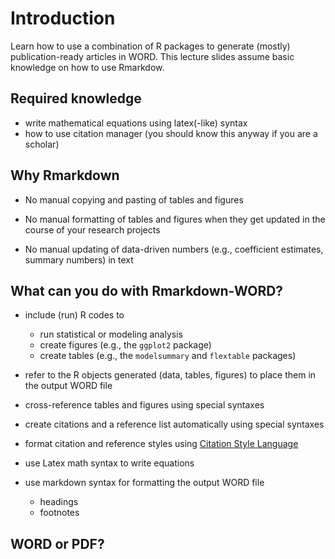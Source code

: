 # Introduction

Learn how to use a combination of R packages to generate (mostly) publication-ready articles in WORD. This lecture slides assume basic knowledge on how to use Rmarkdow.  

## Required knowledge

+ write mathematical equations using latex(-like) syntax
+ how to use citation manager (you should know this anyway if you are a scholar) 

## Why Rmarkdown

+ No manual copying and pasting of tables and figures

+ No manual formatting of tables and figures when they get updated in the course of your research projects

+ No manual updating of data-driven numbers (e.g., coefficient estimates, summary numbers) in text

## What can you do with Rmarkdown-WORD?

+ include (run) R codes to
  * run statistical or modeling analysis  
  * create figures (e.g., the `ggplot2` package)
  * create tables (e.g., the `modelsummary` and `flextable` packages)

+ refer to the R objects generated (data, tables, figures) to place them in the output WORD file 

+ cross-reference tables and figures using special syntaxes

+ create citations and a reference list automatically using special syntaxes 

+ format citation and reference styles using [Citation Style Language](https://citationstyles.org/)  

+ use Latex math syntax to write equations 

+ use markdown syntax for formatting the output WORD file 
  * headings
  * footnotes


## WORD or PDF?